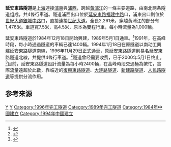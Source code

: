 {{Infobox tunnel
| name          = 延安东路隧道
| image         = The_Entrance_of_South_Tunnel,_East_Yan'an_Road_Tunnel.jpg
| caption       = 延安东路隧道南线入口
| start         = 延安东路福建中路
| end           = 世纪大道银城中路
| open          = 北线1989年5月1日<br>南线1996年11月29日
| vpd           = 每小时2400辆
| length        = 2261米
| lanes         = 4
| speed         = 40公里每小时
| width         = 7.5米
| toll          = 免费（收费于2000年5月1日终止）}}
'''延安東路隧道'''是[[上海|上海]]連接[[浦東|浦東]]與[[浦西|浦西]]，跨越[[黃浦江|黃浦江]]的一條主要道路，由南北两条隧道组成，共4條行車道。隧道浦西出口位於[[延安东路_(上海)|延安東路]][[福建中路|福建中路]]口，浦東出口則位於[[世紀大道|世紀大道]][[銀城中路|銀城中路]]口，直接連接[[世纪大道_(上海)|世纪大道]]。全長2,261米，穿越黃浦江的部分有1,476米。車道寬7.5米，高4.5米，原本為雙程行車，每小時流量為1,000輛。

延安東路隧道於1984年12月18日開始興建，1989年5月1日通車。<ref>{{Cite web|title=第三章 延安东路隧道|url=http://www.shtong.gov.cn/Newsite/node2/node2245/node68289/node68298/node68378/index.html|accessdate=2019-08-31|author=|date=|format=|work=www.shtong.gov.cn|publisher=|language=|archive-url=https://web.archive.org/web/20151027205803/http://www.shtong.gov.cn/Newsite/node2/node2245/node68289/node68298/node68378/index.html|archive-date=2015-10-27|dead-url=no}}</ref>1991年，在高峰時段，每小時通過隧道的車輛已達1400輛。1994年1月18日在原隧道以南动工興建延安東路隧道南線，1996年11月29日正式通車，原延安東路隧道則易名延安東路隧道北線，共提供4條行車道。<ref>{{Cite web|title=上海延安东路南线隧道|url=https://www.tunnelling.cn/PLibrary/PLibraryArchivesDetail.aspx?Arch=15|accessdate=2019-08-31|author=|date=|format=|work=www.tunnelling.cn|publisher=|language=}}</ref>隧道曾经需要收费，已于2000年5月1日终止。<ref>{{Cite web|title=【文史】无可替代的延安东路隧道|url=https://www.shobserver.com/news/detail?id=2644|author=上观新闻|access-date=2019-08-31|archive-date=2021-12-18|archive-url=https://web.archive.org/web/20211218032613/https://www.shobserver.com/news/detail?id=2644}}</ref>目前，延安東路隧道設計流量為每小時2400輛，在高峰時段交通極為繁忙，實際流量遠超於此數，靠临近的[[復興東路隧道|復興東路隧道]]、[[大连路隧道|大连路隧道]]、[[新建路隧道|新建路隧道]]、[[人民路隧道|人民路隧道]]等提供分流作用。

== 参考来源 ==
{{reflist}}
{{wikisource|上海市延安东路隧道专营管理办法}}{{wikisource|上海市人民政府关于对《上海市延安东路隧道专营管理办法》等5件市政府规章宣布失效的决定}}

{{上海桥隧}}
{{Crossings navbox
|structure= Crossings
|place= [[黄浦江|黄浦江]]
|bridge= 延安东路隧道
|bridge signs= 
|upstream= [[东金线轮渡|东金线轮渡]]
|upstream signs= 
|downstream= [[上海轨道交通2号线|轨道交通2号线区间隧道]]
|downstream signs=[[File:SML2.svg|10px]]
}}

[[Category:中国公路隧道|Y]]
[[Category:黄浦江隧道|Y]]
[[Category:1996年完工隧道|Category:1996年完工隧道]]
[[Category:1989年完工隧道|Category:1989年完工隧道]]
[[Category:1984年中國建立|Category:1984年中國建立]]
[[Category:1994年中國建立|Category:1994年中國建立]]